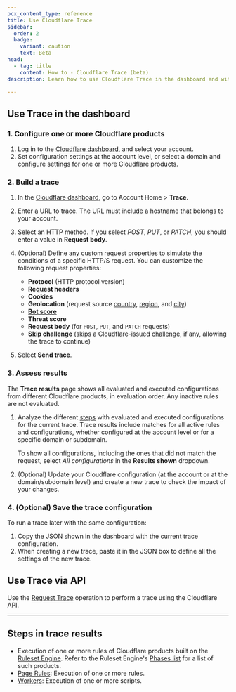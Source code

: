 ```yaml
---
pcx_content_type: reference
title: Use Cloudflare Trace
sidebar:
  order: 2
  badge:
    variant: caution
    text: Beta
head:
  - tag: title
    content: How to - Cloudflare Trace (beta)
description: Learn how to use Cloudflare Trace in the dashboard and with the API.

---
```



## Use Trace in the dashboard

### 1. Configure one or more Cloudflare products

1. Log in to the [Cloudflare dashboard](https://dash.cloudflare.com), and select your account.
2. Set configuration settings at the account level, or select a domain and configure settings for one or more Cloudflare products.

### 2. Build a trace

1. In the [Cloudflare dashboard](https://dash.cloudflare.com), go to Account Home > **Trace**.

2. Enter a URL to trace. The URL must include a hostname that belongs to your account.

3. Select an HTTP method. If you select *POST*, *PUT*, or *PATCH*, you should enter a value in **Request body**.

4. (Optional) Define any custom request properties to simulate the conditions of a specific HTTP/S request. You can customize the following request properties:

   * **Protocol** (HTTP protocol version)
   * **Request headers**
   * **Cookies**
   * **Geolocation** (request source [country](/ruleset-engine/rules-language/fields/#field-ip-src-country), [region](/ruleset-engine/rules-language/fields/#field-ip-src-region_code), and [city](/ruleset-engine/rules-language/fields/#field-ip-src-city))
   * [**Bot score**](/bots/concepts/bot-score/)
   * <GlossaryTooltip term="threat score" link="/ruleset-engine/rules-language/fields/#field-cf-threat_score">**Threat score**</GlossaryTooltip>
   * **Request body** (for `POST`, `PUT`, and `PATCH` requests)
   * **Skip challenge** (skips a Cloudflare-issued [challenge](/waf/reference/cloudflare-challenges/), if any, allowing the trace to continue)

5. Select **Send trace**.

### 3. Assess results

The **Trace results** page shows all evaluated and executed configurations from different Cloudflare products, in evaluation order. Any inactive rules are not evaluated.

1. Analyze the different [steps](#steps-in-trace-results) with evaluated and executed configurations for the current trace. Trace results include matches for all active rules and configurations, whether configured at the account level or for a specific domain or subdomain.

   To show all configurations, including the ones that did not match the request, select *All configurations* in the **Results shown** dropdown.

2. (Optional) Update your Cloudflare configuration (at the account or at the domain/subdomain level) and create a new trace to check the impact of your changes.

### 4. (Optional) Save the trace configuration

To run a trace later with the same configuration:

1. Copy the JSON shown in the dashboard with the current trace configuration.
2. When creating a new trace, paste it in the JSON box to define all the settings of the new trace.

## Use Trace via API

Use the [Request Trace](/api/operations/account-request-tracer-request-trace) operation to perform a trace using the Cloudflare API.

***

## Steps in trace results

* Execution of one or more rules of Cloudflare products built on the [Ruleset Engine](/ruleset-engine/). Refer to the Ruleset Engine's [Phases list](/ruleset-engine/reference/phases-list/) for a list of such products.
* [Page Rules](/rules/page-rules/): Execution of one or more rules.
* [Workers](/workers/): Execution of one or more scripts.
